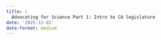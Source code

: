 ```yaml
---
title: |
  Advocating for Science Part 1: Intro to CA legislature
date: '2025-12-01'
date-format: medium 
---
```






